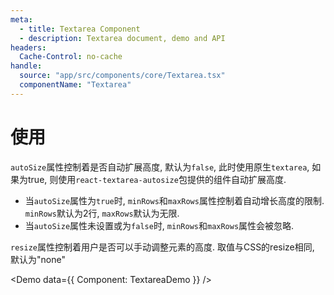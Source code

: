 ```yaml
---
meta:
  - title: Textarea Component
  - description: Textarea document, demo and API
headers:
  Cache-Control: no-cache
handle:
  source: "app/src/components/core/Textarea.tsx"
  componentName: "Textarea"
---
```



# 使用

`autoSize`属性控制着是否自动扩展高度, 默认为`false`, 此时使用原生`textarea`, 如果为true, 则使用`react-textarea-autosize`包提供的组件自动扩展高度.

- 当`autoSize`属性为`true`时, `minRows`和`maxRows`属性控制着自动增长高度的限制. `minRows`默认为2行, `maxRows`默认为无限.
- 当`autoSize`属性未设置或为`false`时, `minRows`和`maxRows`属性会被忽略.

`resize`属性控制着用户是否可以手动调整元素的高度. 取值与CSS的resize相同, 默认为"none"

<Demo data={{ Component: TextareaDemo }} />
